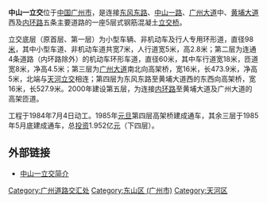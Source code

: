 {{unreferenced|time=2014-08-16T16:23:44+00:00}}
'''中山一立交'''位于[[中国|中国]][[广州市|广州市]]，是连接[[东风路_(广州)|东风东路]]、[[中山路_(广州)|中山一路]]、[[广州大道|广州大道]]中、[[黄埔大道|黄埔大道]]西及[[广州内环路|内环路]]五条主要道路的一座5层式钢筋混凝土[[立交桥|立交桥]]。

立交底层（原首层、第一层）为小型车辆、非机动车及行人专用环形道，直径98[[米_(單位)|米]]，其中小型车道、非机动车道共宽7米，人行道宽5米，高2.8米；第二层为连通4条道路（内环路除外）的机动车环形车道，直径60米，其中车行道宽18米，匝道宽8米，净高4.5米；第三层为[[广州大道|广州大道]]南北向高架桥，宽16米，长473.9米，净高5米，北端与[[天河立交|天河立交]]相连；第四层为东风东路至黄埔大道西的东西向高架桥，宽16米，长527.9米。2000年建设第五层，为连接[[广州内环路|内环路]]至黄埔大道及广州大道的高架匝道。

工程于1984年7月4日动工。1985年[[元旦|元旦]]第四层高架桥建成通车，其余三层于1985年5月底建成通车，总[[投资|投资]]1.952亿[[元|元]]（下四层）。

== 外部链接 ==
*[http://www.gzmedri.com/cn/important.asp?page=1 中山一立交简介]{{dead link|date=2017年11月 |bot=InternetArchiveBot |fix-attempted=yes }}

{{coord|23|7|55.70|N|113|18|36.31|E|display=title|region:CH_type}}

[[Category:广州道路交汇处|Category:广州道路交汇处]]
[[Category:东山区_(广州市)|Category:东山区 (广州市)]]
[[Category:天河区|Category:天河区]]